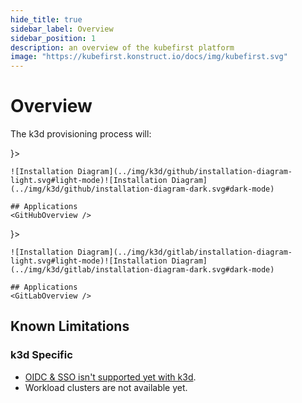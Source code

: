 ```yaml
---
hide_title: true
sidebar_label: Overview
sidebar_position: 1
description: an overview of the kubefirst platform
image: "https://kubefirst.konstruct.io/docs/img/kubefirst.svg"
---
```



<div class="cloud_logo">
  <K3dLogo width="200px" alt="k3d Logo" />
</div>

# Overview

The k3d provisioning process will:
<CommonProvisionProcess 
    firstitem="Create a multinode k3d Kubernetes cluster on your localhost."
    seconditem="Create three namespaces for each default environment (development, staging & production). Note: This all runs in a single, multi-node cluster unlike other public clouds"
/>

<Tabs groupId="git_provider" defaultValue="github" queryString>
  <TabItem attributes={{ className: styles.github }} value="github" label={ <GitHubLogo /> }>

    ![Installation Diagram](../img/k3d/github/installation-diagram-light.svg#light-mode)![Installation Diagram](../img/k3d/github/installation-diagram-dark.svg#dark-mode)

    ## Applications
    <GitHubOverview />

  </TabItem>
  <TabItem value="gitlab" attributes={{ className: styles.gitlab }} label={ <GitLabLogo /> }>

    ![Installation Diagram](../img/k3d/gitlab/installation-diagram-light.svg#light-mode)![Installation Diagram](../img/k3d/gitlab/installation-diagram-dark.svg#dark-mode)

    ## Applications
    <GitLabOverview />
  </TabItem>
</Tabs>

## Known Limitations

<KnownLimitations />

### k3d Specific

- [OIDC & SSO isn't supported yet with k3d](https://github.com/kubefirst/docs/issues/498).
- Workload clusters are not available yet.
